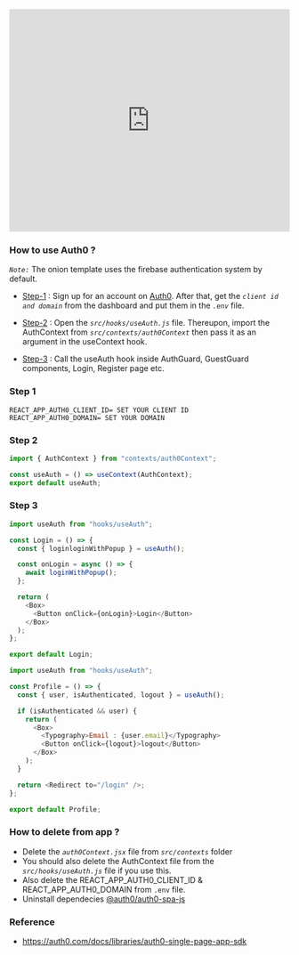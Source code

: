<iframe
  width="100%"
  height="400"
  src="https://www.youtube.com/embed/R-mof21masE"
  title="YouTube video player"
  frameBorder="0"
  allow="accelerometer; autoplay; clipboard-write; encrypted-media; gyroscope; picture-in-picture; web-share"
  allowFullScreen
></iframe>

### How to use Auth0 ?

_`Note:`_ The onion template uses the firebase authentication system by default.

- [Step-1](#step-1) : Sign up for an account on [Auth0](https://auth0.com/signup). After that, get the _`client id and domain`_ from the dashboard and put them in the _`.env`_ file.

- [Step-2](#step-2) : Open the _`src/hooks/useAuth.js`_ file. Thereupon, import the AuthContext from _`src/contexts/auth0Context`_ then pass it as an argument in the useContext hook.

- [Step-3](#step-3) : Call the useAuth hook inside AuthGuard, GuestGuard components, Login, Register page etc.

### Step 1

```
REACT_APP_AUTH0_CLIENT_ID= SET YOUR CLIENT ID
REACT_APP_AUTH0_DOMAIN= SET YOUR DOMAIN
```

### Step 2

```js mark=1,3[34:44]
import { AuthContext } from "contexts/auth0Context";

const useAuth = () => useContext(AuthContext);
export default useAuth;
```

### Step 3

```js login.jsx
import useAuth from "hooks/useAuth";

const Login = () => {
  const { loginloginWithPopup } = useAuth();

  const onLogin = async () => {
    await loginWithPopup();
  };

  return (
    <Box>
      <Button onClick={onLogin}>Login</Button>
    </Box>
  );
};

export default Login;
```

```js profile.jsx
import useAuth from "hooks/useAuth";

const Profile = () => {
  const { user, isAuthenticated, logout } = useAuth();

  if (isAuthenticated && user) {
    return (
      <Box>
        <Typography>Email : {user.email}</Typography>
        <Button onClick={logout}>logout</Button>
      </Box>
    );
  }

  return <Redirect to="/login" />;
};

export default Profile;
```

### How to delete from app ?

- Delete the _`auth0Context.jsx`_ file from _`src/contexts`_ folder
- You should also delete the AuthContext file from the _`src/hooks/useAuth.js`_ file if you use this.
- Also delete the REACT_APP_AUTH0_CLIENT_ID & REACT_APP_AUTH0_DOMAIN from `.env` file.
- Uninstall dependecies [@auth0/auth0-spa-js](https://www.npmjs.com/package/@auth0/auth0-spa-js)

### Reference

- https://auth0.com/docs/libraries/auth0-single-page-app-sdk

